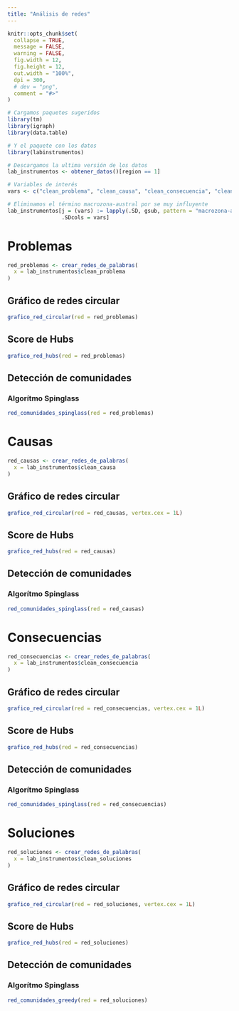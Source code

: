 ```yaml
---
title: "Análisis de redes"
---
```


```r
knitr::opts_chunk$set(
  collapse = TRUE,
  message = FALSE,
  warning = FALSE,
  fig.width = 12,
  fig.height = 12,
  out.width = "100%",
  dpi = 300,
  # dev = "png",
  comment = "#>"
)
```

```r
# Cargamos paquetes sugeridos
library(tm)
library(igraph)
library(data.table)

# Y el paquete con los datos
library(labinstrumentos)

# Descargamos la ultima versión de los datos
lab_instrumentos <- obtener_datos()[region == 1]

# Variables de interés
vars <- c("clean_problema", "clean_causa", "clean_consecuencia", "clean_soluciones")

# Eliminamos el término macrozona-austral por se muy influyente
lab_instrumentos[j = (vars) := lapply(.SD, gsub, pattern = "macrozona-austral", replacement = ""), 
                 .SDcols = vars]
```

# Problemas

```r
red_problemas <- crear_redes_de_palabras(
  x = lab_instrumentos$clean_problema
)
```

## Gráfico de redes circular

```r
grafico_red_circular(red = red_problemas)
```

## Score de Hubs

```r
grafico_red_hubs(red = red_problemas)
```

## Detección de comunidades

### Algorítmo Spinglass

```r
red_comunidades_spinglass(red = red_problemas)
```

# Causas

```r
red_causas <- crear_redes_de_palabras(
  x = lab_instrumentos$clean_causa
)
```

## Gráfico de redes circular

```r
grafico_red_circular(red = red_causas, vertex.cex = 1L)
```

## Score de Hubs

```r
grafico_red_hubs(red = red_causas)
```

## Detección de comunidades

### Algorítmo Spinglass

```r
red_comunidades_spinglass(red = red_causas)
```

# Consecuencias

```r
red_consecuencias <- crear_redes_de_palabras(
  x = lab_instrumentos$clean_consecuencia
)
```

## Gráfico de redes circular

```r
grafico_red_circular(red = red_consecuencias, vertex.cex = 1L)
```

## Score de Hubs

```r
grafico_red_hubs(red = red_consecuencias)
```

## Detección de comunidades

### Algorítmo Spinglass

```r
red_comunidades_spinglass(red = red_consecuencias)
```

# Soluciones

```r
red_soluciones <- crear_redes_de_palabras(
  x = lab_instrumentos$clean_soluciones
)
```

## Gráfico de redes circular

```r
grafico_red_circular(red = red_soluciones, vertex.cex = 1L)
```

## Score de Hubs

```r
grafico_red_hubs(red = red_soluciones)
```

## Detección de comunidades

### Algorítmo Spinglass

```r
red_comunidades_greedy(red = red_soluciones)
```

